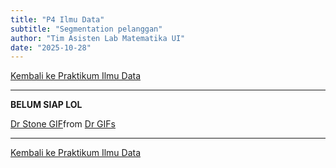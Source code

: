 ```yaml
---
title: "P4 Ilmu Data"
subtitle: "Segmentation pelanggan"
author: "Tim Asisten Lab Matematika UI"
date: "2025-10-28"
---
```


<a href="../ildat2025.qmd" class="btn btn-outline-primary mb-4">
<i class="fa-solid fa-arrow-left"></i> Kembali ke Praktikum Ilmu Data
</a>

---

<!-- Isi modul -->

**BELUM SIAP LOL**

<div class="tenor-gif-embed" data-postid="5211926416949197849" data-share-method="host" data-aspect-ratio="1.02469" data-width="50%"><a href="https://tenor.com/view/dr-stone-senkuu-tongue-gif-5211926416949197849">Dr Stone GIF</a>from <a href="https://tenor.com/search/dr-gifs">Dr GIFs</a></div> <script type="text/javascript" async src="https://tenor.com/embed.js"></script>


---

<a href="../ildat2025.qmd" class="btn btn-outline-primary mb-4">
<i class="fa-solid fa-arrow-left"></i> Kembali ke Praktikum Ilmu Data
</a>